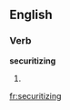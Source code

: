 ==English==

===Verb===
'''securitizing'''

# {{present participle of|[[securitize]]}}

[[fr:securitizing]]